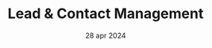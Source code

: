---
draft: false
date: "28 apr 2024"
title: "Lead & Contact Management"
short_description: "This way, your business enjoys the advantages of real startup"
image: "/assets/imgs/icon/icon-r-1.png"
meta:
  meta_title: "Lead & Contact Management"
  meta_description: "Lead & Contact Management description"
---